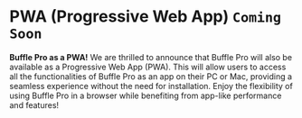 # PWA (Progressive Web App) `Coming Soon`

**Buffle Pro as a PWA!** We are thrilled to announce that Buffle Pro will also be available as a Progressive Web App (PWA). This will allow users to access all the functionalities of Buffle Pro as an app on their PC or Mac, providing a seamless experience without the need for installation. Enjoy the flexibility of using Buffle Pro in a browser while benefiting from app-like performance and features!
